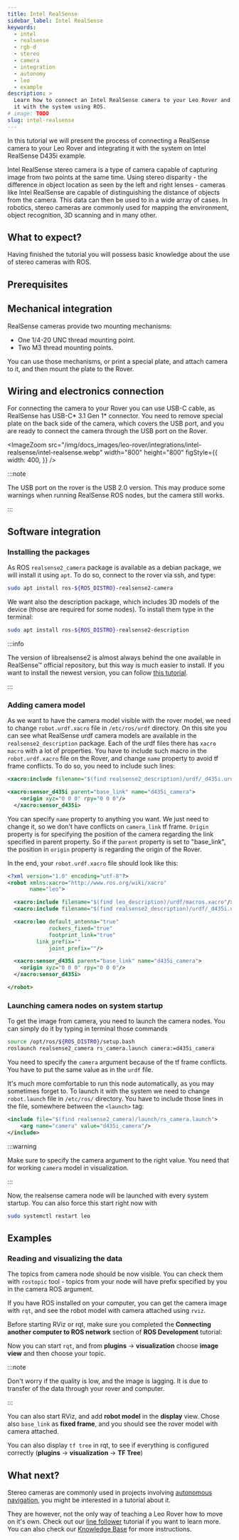 ```yaml
---
title: Intel RealSense
sidebar_label: Intel RealSense
keywords:
  - intel
  - realsense
  - rgb-d
  - stereo
  - camera
  - integration
  - autonomy
  - leo
  - example
description: >
  Learn how to connect an Intel RealSense camera to your Leo Rover and integrate
  it with the system using ROS.
# image: TODO
slug: intel-realsense
---
```



In this tutorial we will present the process of connecting a RealSense camera to
your Leo Rover and integrating it with the system on Intel RealSense D435i
example.

Intel RealSense stereo camera is a type of camera capable of capturing image
from two points at the same time. Using stereo disparity - the difference in
object location as seen by the left and right lenses - cameras like Intel
RealSense are capable of distinguishing the distance of objects from the camera.
This data can then be used to in a wide array of cases. In robotics, stereo
cameras are commonly used for mapping the environment, object recognition, 3D
scanning and in many other.

## What to expect?

Having finished the tutorial you will possess basic knowledge about the use of
stereo cameras with ROS.

<div className="video-container">
  <LiteYouTubeEmbed
    id="HBuKScxo90Q"
    params="autoplay=0&autohide=1&showinfo=0&rel=0"
    poster="hqdefault"
    title="Leo Rover Unboxing and Getting Started"
    webp
  />
</div>

## Prerequisites

<LinkButton to="/docs/leo-rover/guides/ssh" title="Connect via SSH" />
<LinkButton
  to="/docs/leo-rover/advanced-guides/install-ros-on-your-computer"
  title="Install ROS on your computer"
/>

## Mechanical integration

RealSense cameras provide two mounting mechanisms:

- One 1/4-20 UNC thread mounting point.
- Two M3 thread mounting points.

You can use those mechanisms, or print a special plate, and attach camera to it,
and then mount the plate to the Rover.

## Wiring and electronics connection

For connecting the camera to your Rover you can use USB-C cable, as RealSense
has USB-C* 3.1 Gen 1* connector. You need to remove special plate on the back
side of the camera, which covers the USB port, and you are ready to connect the
camera through the USB port on the Rover.

<ImageZoom
  src="/img/docs_images/leo-rover/integrations/intel-realsense/intel-realsense.webp"
  width="800"
  height="800"
  figStyle={{
    width: 400,
  }}
/>

:::note

The USB port on the rover is the USB 2.0 version. This may produce some warnings
when running RealSense ROS nodes, but the camera still works.

:::

## Software integration

### Installing the packages

As ROS `realsense2_camera` package is available as a debian package, we will
install it using `apt`. To do so, connect to the rover via ssh, and type:

```bash
sudo apt install ros-${ROS_DISTRO}-realsense2-camera
```

We want also the description package, which includes 3D models of the device
(those are required for some nodes). To install them type in the terminal:

```bash
sudo apt install ros-${ROS_DISTRO}-realsense2-description
```

:::info

The version of librealsense2 is almost always behind the one available in
RealSense™ official repository, but this way is much easier to install. If you
want to install the newest version, you can follow
[this tutorial](https://github.com/IntelRealSense/realsense-ros/blob/development/README.md#installation-instructions).

:::

### Adding camera model

As we want to have the camera model visible with the rover model, we need to
change `robot.urdf.xacro` file in `/etc/ros/urdf` directory. On this site you
can see what RealSense urdf camera models are available in the
`realsense2_description` package. Each of the urdf files there has `xacro macro`
with a lot of properties. You have to include such macro in the
`robot.urdf.xacro` file on the Rover, and change `name` property to avoid tf
frame conflicts. To do so, you need to include such lines:

```xml
<xacro:include filename="$(find realsense2_description)/urdf/_d435i.urdf.xacro"/>

<xacro:sensor_d435i parent="base_link" name="d435i_camera">
    <origin xyz="0 0 0" rpy="0 0 0"/>
  </xacro:sensor_d435i>
```

You can specify `name` property to anything you want. We just need to change it,
so we don't have conflicts on `camera_link` tf frame. `Origin` property is for
specifying the position of the camera regarding the link specified in parent
property. So if the `parent` property is set to "base_link", the position in
`origin` property is regarding the origin of the Rover.

In the end, your `robot.urdf.xacro` file should look like this:

```xml title="/etc/ros/urdf/robot.urdf.xacro"
<?xml version="1.0" encoding="utf-8"?>
<robot xmlns:xacro="http://www.ros.org/wiki/xacro"
       name="leo">

  <xacro:include filename="$(find leo_description)/urdf/macros.xacro"/>
  <xacro:include filename="$(find realsense2_description)/urdf/_d435i.urdf.xacro"/>

  <xacro:leo default_antenna="true"
             rockers_fixed="true"
             footprint_link="true"
	     link_prefix=""
             joint_prefix=""/>

  <xacro:sensor_d435i parent="base_link" name="d435i_camera">
    <origin xyz="0 0 0" rpy="0 0 0"/>
  </xacro:sensor_d435i>

</robot>
```

### Launching camera nodes on system startup

To get the image from camera, you need to launch the camera nodes. You can
simply do it by typing in terminal those commands

```bash
source /opt/ros/${ROS_DISTRO}/setup.bash
roslaunch realsense2_camera rs_camera.launch camera:=d435i_camera
```

You need to specify the `camera` argument because of the tf frame conflicts. You
have to put the same value as in the `urdf` file.

It's much more comfortable to run this node automatically, as you may sometimes
forget to. To launch it with the system we need to change `robot.launch` file in
`/etc/ros/` directory. You have to include those lines in the file, somewhere
between the `<launch>` tag:

```xml title="/etc/ros/robot.launch"
<include file="$(find realsense2_camera)/launch/rs_camera.launch">
    <arg name="camera" value="d435i_camera"/>
</include>
```

:::warning

Make sure to specify the camera argument to the right value. You need that for
working `camera` model in visualization.

:::

Now, the realsense camera node will be launched with every system startup. You
can also force this start right now with

```bash
sudo systemctl restart leo
```

## Examples

### Reading and visualizing the data

The topics from camera node should be now visible. You can check them with
`rostopic` tool - topics from your node will have prefix specified by you in the
camera ROS argument.

If you have ROS installed on your computer, you can get the camera image with
`rqt`, and see the robot model with camera attached using `rviz`.

Before starting RViz or rqt, make sure you completed the **Connecting another
computer to ROS network** section of **ROS Development** tutorial:

<LinkButton
  to="/docs/leo-rover/advanced-guides/ros-development#connecting-another-computer-to-ros-network"
  title="ROS development / Connecting another computer to ROS network"
/>

Now you can start `rqt`, and from **plugins** -> **visualization** choose
**image view** and then choose your topic.

:::note

Don't worry if the quality is low, and the image is lagging. It is due to
transfer of the data through your rover and computer.

:::

You can also start RViz, and add **robot model** in the **display** view. Chose
also `base_link` as **fixed frame**, and you should see the rover model with
camera attached.

<ImageZoom
  src="/img/docs_images/leo-rover/integrations/intel-realsense/rviz-realsense.webp"
  width="1362"
  height="729"
/>

You can also display `tf tree` in rqt, to see if everything is configured
correctly (**plugins** -> **visualization** -> **TF Tree**)

<ImageZoom
  src="/img/docs_images/leo-rover/integrations/intel-realsense/realsense-tf-tree.webp"
  width="1274"
  height="532"
/>

## What next?

Stereo cameras are commonly used in projects involving
[autonomous navigation](/docs/leo-rover/advanced-guides/autonomous-navigation),
you might be interested in a tutorial about it.

They are however, not the only way of teaching a Leo Rover how to move on it's
own. Check out our
[line follower](/docs/leo-rover/integrations/leo-examples/line-follower)
tutorial if you want to learn more. You can also check our
[Knowledge Base](/docs/category/integrations) for more instructions.
